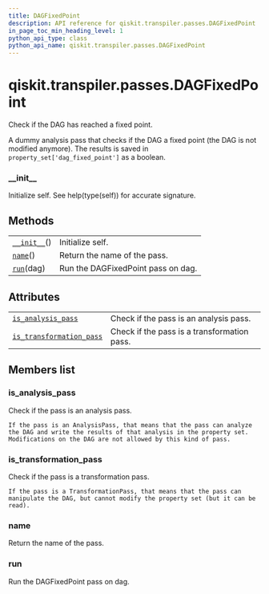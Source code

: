 ```yaml
---
title: DAGFixedPoint
description: API reference for qiskit.transpiler.passes.DAGFixedPoint
in_page_toc_min_heading_level: 1
python_api_type: class
python_api_name: qiskit.transpiler.passes.DAGFixedPoint
---
```


# qiskit.transpiler.passes.DAGFixedPoint

<Class id="qiskit.transpiler.passes.DAGFixedPoint" isDedicatedPage={true} github="https://github.com/qiskit/qiskit/tree/stable/0.18/qiskit/transpiler/passes/utils/dag_fixed_point.py" signature="DAGFixedPoint(*args, **kwargs)" modifiers="class">
  Check if the DAG has reached a fixed point.

  A dummy analysis pass that checks if the DAG a fixed point (the DAG is not modified anymore). The results is saved in `property_set['dag_fixed_point']` as a boolean.

  ### \_\_init\_\_

  <Function id="qiskit.transpiler.passes.DAGFixedPoint.__init__" signature="__init__()">
    Initialize self. See help(type(self)) for accurate signature.
  </Function>

  ## Methods

  |                                                                                                                    |                                    |
  | ------------------------------------------------------------------------------------------------------------------ | ---------------------------------- |
  | [`__init__`](#qiskit.transpiler.passes.DAGFixedPoint.__init__ "qiskit.transpiler.passes.DAGFixedPoint.__init__")() | Initialize self.                   |
  | [`name`](#qiskit.transpiler.passes.DAGFixedPoint.name "qiskit.transpiler.passes.DAGFixedPoint.name")()             | Return the name of the pass.       |
  | [`run`](#qiskit.transpiler.passes.DAGFixedPoint.run "qiskit.transpiler.passes.DAGFixedPoint.run")(dag)             | Run the DAGFixedPoint pass on dag. |

  ## Attributes

  |                                                                                                                                                            |                                             |
  | ---------------------------------------------------------------------------------------------------------------------------------------------------------- | ------------------------------------------- |
  | [`is_analysis_pass`](#qiskit.transpiler.passes.DAGFixedPoint.is_analysis_pass "qiskit.transpiler.passes.DAGFixedPoint.is_analysis_pass")                   | Check if the pass is an analysis pass.      |
  | [`is_transformation_pass`](#qiskit.transpiler.passes.DAGFixedPoint.is_transformation_pass "qiskit.transpiler.passes.DAGFixedPoint.is_transformation_pass") | Check if the pass is a transformation pass. |

  ## Members list

  ### is\_analysis\_pass

  <Attribute id="qiskit.transpiler.passes.DAGFixedPoint.is_analysis_pass">
    Check if the pass is an analysis pass.

    If the pass is an AnalysisPass, that means that the pass can analyze the DAG and write the results of that analysis in the property set. Modifications on the DAG are not allowed by this kind of pass.
  </Attribute>

  ### is\_transformation\_pass

  <Attribute id="qiskit.transpiler.passes.DAGFixedPoint.is_transformation_pass">
    Check if the pass is a transformation pass.

    If the pass is a TransformationPass, that means that the pass can manipulate the DAG, but cannot modify the property set (but it can be read).
  </Attribute>

  ### name

  <Function id="qiskit.transpiler.passes.DAGFixedPoint.name" signature="name()">
    Return the name of the pass.
  </Function>

  ### run

  <Function id="qiskit.transpiler.passes.DAGFixedPoint.run" signature="run(dag)">
    Run the DAGFixedPoint pass on dag.
  </Function>
</Class>

